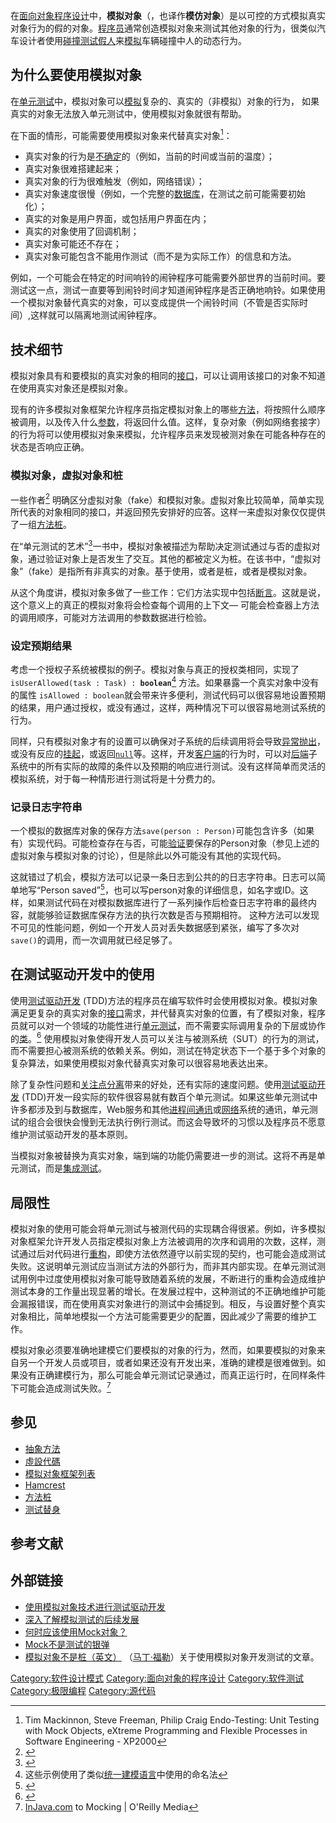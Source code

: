 在[[面向对象程序设计|面向对象程序设计]]中，'''模拟对象'''（{{lang-en|mock object}}，也译作'''模仿对象'''）是以可控的方式模拟真实对象行为的假的对象。[[程序员|程序员]]通常创造模拟对象来测试其他对象的行为，很类似汽车设计者使用[[碰撞测试假人|碰撞测试假人]]来[[模擬|模拟]]车辆碰撞中人的动态行为。

== 为什么要使用模拟对象 ==

在[[单元测试|单元测试]]中，模拟对象可以[[模擬|模拟]]复杂的、真实的（非模拟）对象的行为， 如果真实的对象无法放入单元测试中，使用模拟对象就很有帮助。

在下面的情形，可能需要使用模拟对象来代替真实对象<ref>Tim Mackinnon, Steve Freeman, Philip Craig Endo-Testing: Unit Testing with Mock Objects, eXtreme Programming and Flexible Processes in Software Engineering - XP2000</ref>：

* 真实对象的行为是[[非确定性算法|不确定]]的（例如，当前的时间或当前的温度）；
* 真实对象很难搭建起来；
* 真实对象的行为很难触发（例如，网络错误）；
* 真实对象速度很慢（例如，一个完整的[[数据库|数据库]]，在测试之前可能需要初始化）；
* 真实的对象是用户界面，或包括用户界面在内；
* 真实的对象使用了回调机制；
* 真实对象可能还不存在；
* 真实对象可能包含不能用作测试（而不是为实际工作）的信息和方法。

例如，一个可能会在特定的时间响铃的闹钟程序可能需要外部世界的当前时间。要测试这一点，测试一直要等到闹铃时间才知道闹钟程序是否正确地响铃。如果使用一个模拟对象替代真实的对象，可以变成提供一个闹铃时间（不管是否实际时间）,这样就可以隔离地测试闹钟程序。

== 技术细节 ==

模拟对象具有和要模拟的真实对象的相同的[[介面_(程式設計)|接口]]，可以让调用该接口的对象不知道在使用真实对象还是模拟对象。

现有的许多模拟对象框架允许程序员指定模拟对象上的哪些[[方法_(電腦科學)|方法]]，将按照什么顺序被调用，以及传入什么[[参数|参数]]，将返回什么值。这样，复杂对象（例如网络套接字）的行为将可以使用模拟对象来模拟，允许程序员来发现被测对象在可能各种存在的状态是否响应正确。

=== 模拟对象，虚拟对象和桩 ===
一些作者<ref>{{cite book |last=Feathers |first=Michael |title=Working effectively with legacy code |year=2005 |publisher=Prentice Hall |location=NJ |isbn=0-13-117705-2 |chapter=Sensing and separation |page=23 et seq }}</ref> 明确区分虚拟对象（fake）和模拟对象。虚拟对象比较简单，简单实现所代表的对象相同的接口，并返回预先安排好的应答。这样一来虚拟对象仅仅提供了一组[[桩_(计算机)|方法桩]]。

在“单元测试的艺术”<ref>{{cite book |last=Osherove |first=Roy |title=The art of unit testing |year=2009 |publisher=Manning |isbn=978-1933988276 |chapter=Interaction testing with mock objects et seq }}</ref>一书中，模拟对象被描述为帮助决定测试通过与否的虚拟对象，通过验证对象上是否发生了交互。其他的都被定义为桩。在该书中，“虚拟对象”（fake）是指所有非真实的对象。基于使用，或者是桩，或者是模拟对象。

从这个角度讲，模拟对象多做了一些工作：它们方法实现中包括[[斷言_(程式)|断言]]。这就是说，这个意义上的真正的模拟对象将会检查每个调用的上下文— 可能会检查器上方法的调用顺序，可能对方法调用的参数数据进行检验。

=== 设定预期结果 ===
考虑一个授权子系统被模拟的例子。模拟对象与真正的授权类相同，实现了<code>isUserAllowed(task : Task) : '''boolean'''</code><ref>这些示例使用了类似[[统一建模语言|统一建模语言]]中使用的命名法</ref> 方法。如果暴露一个真实对象中没有的属性 <code>isAllowed : boolean</code>就会带来许多便利，测试代码可以很容易地设置预期的结果，用户通过授权，或没有通过，这样，两种情况下可以很容易地测试系统的行为。

同样，只有模拟对象才有的设置可以确保对子系统的后续调用将会导致[[异常处理|异常抛出]]，或没有反应的[[假死机|挂起]]，或返回<code>[[Null_(編程)|null]]</code>等。这样，开发[[主從式架構|客户端]]的行为时，可以对[[前端和后端|后端]]子系统中的所有实际的故障的条件以及预期的响应进行测试。没有这样简单而灵活的模拟系统，对于每一种情形进行测试将是十分费力的。

=== 记录日志字符串 ===
一个模拟的数据库对象的保存方法<code>save(person : Person)</code>可能包含许多（如果有）实现代码。可能检查存在与否，可能[[数据验证|验证]]要保存的Person对象（参见上述的虚拟对象与模拟对象的讨论），但是除此以外可能没有其他的实现代码。

这就错过了机会，模拟方法可以记录一条日志到公共的的日志字符串。日志可以简单地写“Person saved”<ref>{{cite book |last=Beck |first=Kent |title=Test-Driven Development By Example |year=2003 |publisher=Addison Wesley |location=Boston |isbn=0-321-14653-0 |pages=146–7 }}</ref>，也可以写person对象的详细信息，如名字或ID。这样，如果测试代码在对模拟数据库进行了一系列操作后检查日志字符串的最终内容，就能够验证数据库保存方法的执行次数是否与预期相符。 这种方法可以发现不可见的性能问题，例如一个开发人员对丢失数据感到紧张，编写了多次对 <code>save()</code>的调用，而一次调用就已经足够了。

== 在测试驱动开发中的使用 ==

使用[[测试驱动开发|测试驱动开发]] (TDD)方法的程序员在编写软件时会使用模拟对象。模拟对象满足更复杂的真实对象的[[介面_(程式設計)|接口]]需求，并代替真实对象的位置，有了模拟对象，程序员就可以对一个领域的功能性进行[[单元测试|单元测试]]，而不需要实际调用复杂的下层或协作的[[类_(计算机科学)|类]]。<ref>{{cite book |last=Beck |first=Kent |title=Test-Driven Development By Example |year=2003 |publisher=Addison Wesley |location=Boston |isbn=0-321-14653-0 |pages=144–5 }}</ref>  使用模拟对象使得开发人员可以关注与被测系统（SUT）的行为的测试，而不需要担心被测系统的依赖关系。例如，测试在特定状态下一个基于多个对象的复杂算法，如果使用模拟对象代替真实对象可以很容易地表达出来。

除了复杂性问题和[[关注点分离|关注点分离]]带来的好处，还有实际的速度问题。使用[[测试驱动开发|测试驱动开发]] (TDD)开发一段实际的软件很容易就有数百个单元测试。如果这些单元测试中许多都涉及到与数据库，Web服务和其他[[行程間通訊|进程间通讯]]或[[计算机网络|网络]]系统的通讯，单元测试的组合会很快会慢到无法执行例行测试。而这会导致坏的习惯以及程序员不愿意维护测试驱动开发的基本原则。

当模拟对象被替换为真实对象，端到端的功能仍需要进一步的测试。这将不再是单元测试，而是[[集成测试|集成测试]]。

== 局限性 ==
模拟对象的使用可能会将单元测试与被测代码的实现耦合得很紧。例如，许多模拟对象框架允许开发人员指定模拟对象上方法被调用的次序和调用的次数，这样，测试通过后对代码进行[[重构|重构]]，即使方法依然遵守以前实现的契约，也可能会造成测试失败。这说明单元测试应当测试方法的外部行为，而非其内部实现。在单元测试测试用例中过度使用模拟对象可能导致随着系统的发展，不断进行的重构会造成维护测试本身的工作量出现显著的增长。在发展过程中，这种测试的不正确地维护可能会漏报错误，而在使用真实对象进行的测试中会捕捉到。相反，与设置好整个真实对象相比，简单地模拟一个方法可能需要更少的配置，因此减少了需要的维护工作。

模拟对象必须要准确地建模它们要模拟的对象的行为，然而，如果要模拟的对象来自另一个开发人员或项目，或者如果还没有开发出来，准确的建模是很难做到。如果没有正确建模行为，那么可能会单元测试记录通过，而真正运行时，在同样条件下可能会造成测试失败。<ref>[http://www.onjava.com/pub/a/onjava/2004/02/11/mocks.html#Approaches InJava.com] {{Wayback|url=http://www.onjava.com/pub/a/onjava/2004/02/11/mocks.html#Approaches |date=20180427021403 }} to Mocking | O'Reilly Media</ref>

== 参见 ==
* [[抽象方法|抽象方法]]
* [[虛設代碼|虛設代碼]]
* [[模拟对象框架列表|模拟对象框架列表]]
* [[Hamcrest|Hamcrest]]
* [[桩_(计算机)|方法桩]]
* [[测试替身|测试替身]]

== 参考文献 ==
{{Reflist}}

== 外部链接 ==
*[http://www.ibm.com/developerworks/cn/java/j-lo-mockobject/?ca=drs-cn-1212 使用模拟对象技术进行测试驱动开发] {{Wayback|url=http://www.ibm.com/developerworks/cn/java/j-lo-mockobject/?ca=drs-cn-1212 |date=20160304083319 }}
*[http://msdn.microsoft.com/zh-cn/magazine/cc163358.aspx 深入了解模拟测试的后续发展] {{Wayback|url=http://msdn.microsoft.com/zh-cn/magazine/cc163358.aspx |date=20090628092425 }}
*[http://www.infoq.com/cn/news/2008/06/mocks-q-of-when 何时应该使用Mock对象？] {{Wayback|url=http://www.infoq.com/cn/news/2008/06/mocks-q-of-when |date=20181012181635 }}
*[http://www.infoq.com/cn/articles/thoughtworks-practice-partvi Mock不是测试的银弹] {{Wayback|url=http://www.infoq.com/cn/articles/thoughtworks-practice-partvi |date=20181006163806 }}
*[http://martinfowler.com/articles/mocksArentStubs.html 模拟对象不是桩（英文）] {{Wayback|url=http://martinfowler.com/articles/mocksArentStubs.html |date=20080319115429 }} （[[马丁·福勒|马丁·福勒]]）关于使用模拟对象开发测试的文章。


{{软件设计模式}}
[[Category:软件设计模式|Category:软件设计模式]]
[[Category:面向对象的程序设计|Category:面向对象的程序设计]]
[[Category:软件测试|Category:软件测试]]
[[Category:极限编程|Category:极限编程]]
[[Category:源代码|Category:源代码]]